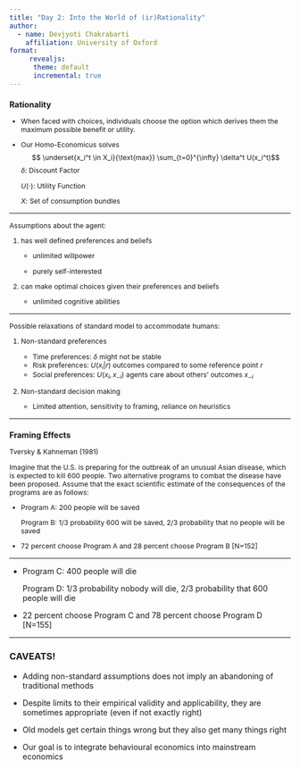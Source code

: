 ```yaml
---
title: "Day 2: Into the World of (ir)Rationality"
author: 
  - name: Devjyoti Chakrabarti
    affiliation: University of Oxford 
format: 
     revealjs:
      theme: default
      incremental: true 
---
```


::: {.incremental style="font-size: 0.875em"}
### Rationality

-   When faced with choices, individuals choose the option which derives them the maximum possible benefit or utility.

-   Our Homo-Economicus solves $$ \underset{x_i^t \in X_i}{\text{max}} \sum_{t=0}^{\infty} \delta^t U(x_i^t)$$ $\delta:$ Discount Factor

    $U(\cdot):$ Utility Function

    $X:$ Set of consumption bundles
:::

------------------------------------------------------------------------

::: {.nonincremental style="font-size: 0.875em"}
Assumptions about the agent:

1.  has well defined preferences and beliefs

    -   unlimited willpower

    -   purely self-interested

2.  can make optimal choices given their preferences and beliefs

    -   unlimited cognitive abilities
:::

------------------------------------------------------------------------

::: {.nonincremental style="font-size: 0.875em"}
Possible relaxations of standard model to accommodate humans:

1.  Non-standard preferences

    -   Time preferences: $\delta$ might not be stable
    -   Risk preferences: $U(x_i|r)$ outcomes compared to some reference point $r$
    -   Social preferences: $U(x_i, x_{-i})$ agents care about others' outcomes $x_{-i}$

2.  Non-standard decision making

    -   Limited attention, sensitivity to framing, reliance on heuristics
:::

------------------------------------------------------------------------

::: {.incremental style="font-size: 0.875em"}
### Framing Effects

Tversky & Kahneman (1981)

Imagine that the U.S. is preparing for the outbreak of an unusual Asian disease, which is expected to kill 600 people. Two alternative programs to combat the disease have been proposed. Assume that the exact scientific estimate of the consequences of the programs are as follows:

-   Program A: 200 people will be saved

    Program B: $1/3$ probability 600 will be saved, $2/3$ probability that no people will be saved

-   72 percent choose Program A and 28 percent choose Program B \[N=152\]
:::

------------------------------------------------------------------------

<div>

-   Program C: 400 people will die

    Program D: $1/3$ probability nobody will die, $2/3$ probability that 600 people will die

-   22 percent choose Program C and 78 percent choose Program D \[N=155\]

</div>

------------------------------------------------------------------------

<div>

### CAVEATS!

-   Adding non-standard assumptions does not imply an abandoning of traditional methods

-   Despite limits to their empirical validity and applicability, they are sometimes appropriate (even if not exactly right)

-   Old models get certain things wrong but they also get many things right

-   Our goal is to integrate behavioural economics into mainstream economics

</div>
